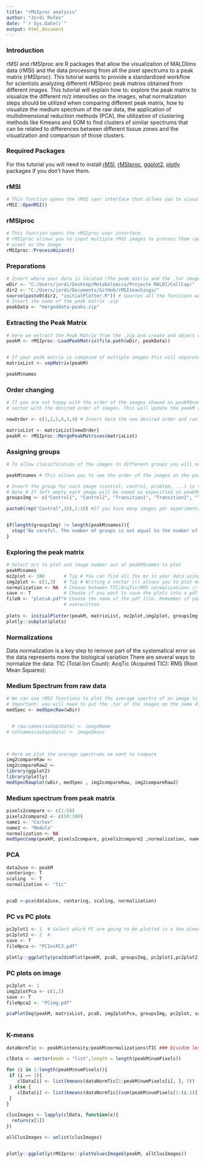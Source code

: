 ```yaml
---
title: "rMSIproc analysis"
author: "Jordi Rofes"
date: "`r Sys.Date()`"
output: html_document
---
```


### Introduction
rMSI and rMSIproc are R packages that allow the visualization of MALDIims data (rMSI) and the data processing from all the pixel spectrums to a peak matrix (rMSIproc). This tutorial wants to provide a standardized workflow for scientists analyzing different rMSIproc peak matrixs obtained from different images. This tutorial will explain how to: explore the peak matrix to visualize the different m/z intensities on the images, what normalization steps should be utilized when comparing different peak matrix, how to visualize the medium spectrum of the raw data, the application of multidimensional reduction methods (PCA), the utilization of clustering methods like Kmeans and SOM to find clusters of similar spectrums that can be related to differences between different tissue zones and the visualization and comparison of those clusters.

### Required Packages
For this tutorial you will need to install [rMSI](https://github.com/prafols/rMSI), [rMSIproc](https://github.com/prafols/rMSIproc), [ggplot2](), [plotly]() packages if you don't have them.


### rMSI
```r
# This function opens the rMSI user interface that allows you to visualize a chosen image
rMSI::OpenMSI()
```
### rMSIproc
```r
# This function opens the rMSIproc user interface.
# rMSIproc allows you to input multiple rMSI images to process them (peak peaking, binning, aligning, baseline correction # and calibration) and outputs a compressed file with the peak matrix with the intensities of each mass bin for every    
# pixel on the image  
rMSIproc::ProcessWizard()

```

### Preparations

```r

# Insert where your data is located (The peak matrix and the .tar images)
wDir <- "C:/Users/jordi/Desktop/Metabolomica/Projecte MALDI/CollCap/" 
dir2 <- "C:/Users/jordi/Documents/GitHub/rMSIteachings/"
source(paste0(dir2, "initialPlotter.R")) # Sources all the functions we will need
# Insert the name of the peak matrix .zip
peakData <- "mergeddata-peaks.zip"


```


### Extracting the Peak Matrix

```r

# Here we extract the Peak Matrix from the .zip and create and object with all the data assigned to peakM
peakM <- rMSIproc::LoadPeakMatrix(file.path(wDir, peakData))


# If your peak matrix is composed of multiple images this will separate them in multiple peak matrix
matrixList <- sepMatrix(peakM)

peakM$names 
```

### Order changing

```r
# If you are not happy with the order of the images showed on peakM$names you can change it's order by entering here a  
# vector with the desired order of images. This will update the peakM object with the new order

newOrder <- c(1,2,5,6,3,4) # Insert here the new desired order and run the code chunk. It will require some time to finish

matrixList <- matrixList[newOrder]
peakM <- rMSIproc::MergePeakMatrices(matrixList)
```


###  Assigning groups

```r
# To allow classification of the images in different groups you will need to insert the names of each group in the vector groupsImg in the order they are on the peak matrix

peakM$names # This allows you to see the order of the images on the peak matrix

# Insert the group for each image (control, control, problem, ...) in the order they are on the peak matrix
# Note # If left empty each image will be named as especified on peakM$names.
groupsImg <- c("Control1", "Control2", "Transition1", "Transition2", "Tumor1", "Tumor2")

paste0(rep("Control",10),1:10) #If you have many images per experimental group you may want to use an expression like                                   #this


if(length(groupsImg) != length(peakM$names)){
  stop("Be careful. The number of groups is not equal to the number of images. Every image should have a group assigned")
}

```


### Exploring the peak matrix

```r

# Select m/z to plot and image number out of peakM$names to plot
peakM$names
mz2plot <- 100       # Tip # You can find all the mz in your data using peakM$mass
img2plot <- c(1,3)   # Tip # Writing a vector c() allows you to plot more images at the same time
normalization <- NA  # Choose between TIC/AcqTic/RMS normalizations // Leave it as NA for no normalization.
save <- T            # Choose if you want to save the plots into a pdf file (T/F)
fileN <- "plotsA.pdf"# Choose the name of the pdf file. Remember if you use the same name, the last one will be   
                     # overwritten
  
plots <- initialPlotter(peakM, matrixList, mz2plot,img2plot, groupsImg, normalization, save, fileN)
plotly::subplot(plots)


```

### Normalizations

Data normalization is a key step to remove part of the systematical error so the data represents more the biological variation
  There are several ways to normalize the data:
     TIC (Total Ion Count): 
     AcqTic (Acquired TIC):
     RMS (Root Mean Squares):


### Medium Spectrum from raw data

```r
# We can use rMSI functions to plot the average spectra of an image to explore the raw data
# Important: you will need to put the .tar of the images on the same directory you are working on
medSpec <- medSpecRaw(wDir)


  # row.names(avSepcData) <- imageName
# colnames(avSepcData) <- image$mass

 
```

```r
# Here we plot the average spectrums we want to compare
img2compareRaw <- 
img2compareRaw2 <-
library(ggplot2)
library(plotly)
medSpecRawplot(wDir, medSpec , img2compareRaw, img2compareRaw2)

```

### Medium spectrum from peak matrix
```r
pixels2compare <- c(1:50)
pixels2compare2 <- c(50:100)
name1 <- "Cortex"
name2 <- "Medula"
normalization <- NA
medSpecComp(peakM, pixels2compare, pixels2compare2 ,normalization, name1,name2)


```

### PCA

```r
data2use <- peakM   
centering<- T 
scaling  <- T
normalization <- "tic"


pcaD <-pca(data2use, centering, scaling, normalization)


```

### PC vs PC plots

```r
pc2plot1 <- 1  # Select which PC are going to be plotted in a two dimensional graphic
pc2plot2 <- 2  # 
save <- T
fileNpca <- "PC1vsPC2.pdf"

plotly::ggplotly(pca2dimPlot(peakM, pcaD, groupsImg, pc2plot1,pc2plot2, save, fileNpca))

```

### PC plots on image

```r
pc2plot <- 1
img2plotPca <- c(1,2)
save <- T
fileNpca2 <- "PCimg.pdf"

pcaPlotImg(peakM, matrixList, pcaD, img2plotPca, groupsImg, pc2plot, save, fileNpca2)
  
```


### K-means

```r

dataNormTic <- peakM$intensity/peakM$normalizations$TIC ### Dividim les intensitats pel factor de normalització TIC 

clData <- vector(mode = "list",length = length(peakM$numPixels)) 

for (i in 1:length(peakM$numPixels)){ 
 if (i == 1){
    clData[i] <- list(kmeans(dataNormTic[1:peakM$numPixels[i], ], 5))
 } else {
    clData[i] <- list(kmeans(dataNormTic[(sum(peakM$numPixels[1:(i-1)])+1):sum(peakM$numPixels[1:i]), ], 5))
 }
}

clusImages <- lapply(clData, function(x){
  return(x[1]) 
})

allClusImages <- unlist(clusImages)


plotly::ggplotly(rMSIproc::plotValuesImageG(peakM, allClusImages))

```













